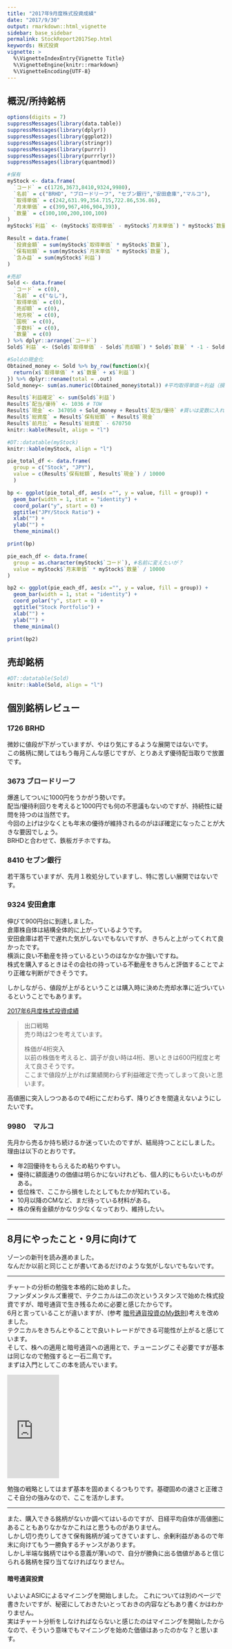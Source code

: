 ```yaml
---
title: "2017年9月度株式投資成績"
date: "2017/9/30"
output: rmarkdown::html_vignette
sidebar: base_sidebar
permalink: StockReport2017Sep.html
keywords: 株式投資
vignette: >
  %\VignetteIndexEntry{Vignette Title}
  %\VignetteEngine{knitr::rmarkdown}
  %\VignetteEncoding{UTF-8}
---
```


## 概況/所持銘柄

```r
options(digits = 7)
suppressMessages(library(data.table))
suppressMessages(library(dplyr))
suppressMessages(library(ggplot2))
suppressMessages(library(stringr))
suppressMessages(library(purrr))
suppressMessages(library(purrrlyr))
suppressMessages(library(quantmod))

#保有
myStock <- data.frame(
  `コード` = c(1726,3673,8410,9324,9980),
  `名前` = c("BRHD", "ブロードリーフ", "セブン銀行","安田倉庫","マルコ"),
  `取得単価` = c(242,631.99,354.715,722.86,536.86),
  `月末単価` = c(399,967,406,904,393),
  `数量` = c(100,100,200,100,100)
) 
myStock$`利益` <- (myStock$`取得単価` - myStock$`月末単価`) * myStock$`数量` * -1

Result = data.frame(
  `投資金額` = sum(myStock$`取得単価` * myStock$`数量`),
  `保有総額` = sum(myStock$`月末単価` * myStock$`数量`),
  `含み益` = sum(myStock$`利益`)
)

```


```r
#売却
Sold <- data.frame(
  `コード` = c(0),
  `名前` = c("なし"),
  `取得単価` = c(0),
  `売却額` = c(0),
  `地方税` = c(0),
  `国税` = c(0),
  `手数料` = c(0),
  `数量` = c(0)
) %>% dplyr::arrange(`コード`)
Sold$`利益` <- (Sold$`取得単価` - Sold$`売却額`) * Sold$`数量` * -1 - Sold$`地方税` -Sold$`国税` -Sold$`手数料`

#Soldの現金化
Obtained_money <- Sold %>% by_row(function(x){
  return(x$`取得単価` * x$`数量` + x$`利益`)
}) %>% dplyr::rename(total = .out)
Sold_money<- sum(as.numeric(Obtained_money$total)) #平均取得単価＋利益（損失）　の合計

Result$`利益確定` <- sum(Sold$`利益`)
Result$`配当/優待` <- 1036 # TOW
Result$`現金` <- 347050 + Sold_money + Result$`配当/優待` #買いは変数に入れていないので手入力
Result$`総資産` = Result$`保有総額` + Result$`現金` 
Result$`前月比` = Result$`総資産` - 670750	
knitr::kable(Result, align = "l")

```


```r
#DT::datatable(myStock)
knitr::kable(myStock, align = "l")
```

```r
pie_total_df <- data.frame(
  group = c("Stock", "JPY"),
  value = c(Result$`保有総額`, Result$`現金`) / 10000
  )

bp <- ggplot(pie_total_df, aes(x ="", y = value, fill = group)) + 
  geom_bar(width = 1, stat = "identity") +
  coord_polar("y", start = 0) + 
  ggtitle("JPY/Stock Ratio") +
  xlab("") +
  ylab("") +
  theme_minimal()

print(bp)

pie_each_df <- data.frame(
  group = as.character(myStock$`コード`), #名前に変えたいが？
  value = myStock$`月末単価` * myStock$`数量` / 10000 
)

bp2 <- ggplot(pie_each_df, aes(x ="", y = value, fill = group)) + 
  geom_bar(width = 1, stat = "identity") +
  coord_polar("y", start = 0) + 
  ggtitle("Stock Portfolio") +
  xlab("") +
  ylab("") +
  theme_minimal()

print(bp2)

```

## 売却銘柄

```r
#DT::datatable(Sold)
knitr::kable(Sold, align = "l")
```


## 個別銘柄レビュー

### 1726 BRHD
微妙に値段が下がっていますが、やはり気にするような展開ではないです。  
この銘柄に関してはもう毎月こんな感じですが、とりあえず優待配当取りで放置です。  

### 3673 ブロードリーフ
爆進してついに1000円をうかがう勢いです。  
配当/優待利回りを考えると1000円でも何の不思議もないのですが、持続性に疑問を持つのは当然です。  
今回の上げは少なくとも年末の優待が維持されるのがほぼ確定になったことが大きな要因でしょう。  
BRHDと合わせて、鉄板ガチホですね。  

### 8410 セブン銀行
若干落ちていますが、先月１枚処分していますし、特に苦しい展開ではないです。  

### 9324 安田倉庫
伸びて900円台に到達しました。  
倉庫株自体は結構全体的に上がっているようです。  
安田倉庫は若干で遅れた気がしないでもないですが、きちんと上がってくれて良かったです。  
横浜に良い不動産を持っているというのはなかなか強いですね。  
株式を購入するときはその会社の持っている不動産をきちんと評価することでより正確な判断ができそうです。  

しかしながら、値段が上がるということは購入時に決めた売却水準に近づいているということでもあります。  

[2017年6月度株式投資成績](https://fmhk23.github.io/StockReport2017Jun.html)  

> 出口戦略  
> 売り時は2つを考えています。  
>   
> 株価が4桁突入  
> 以前の株価を考えると、調子が良い時は4桁、悪いときは600円程度と考えて良さそうです。  
> ここまで値段が上がれば業績関わらず利益確定で売ってしまって良いと思います。  
  
高値圏に突入しつつあるので4桁にこだわらず、降りどきを間違えないようにしたいです。  

### 9980　マルコ
先月から売るか持ち続けるか迷っていたのですが、結局持つことにしました。  
理由は以下のとおりです。

- 年2回優待をもらえるため粘りやすい。
- 優待に額面通りの価値は明らかにないけれども、個人的にもらいたいものがある。
- 低位株で、ここから損をしたとしてもたかが知れている。  
- 10月以降のCMなど、まだ待っている材料がある。  
- 株の保有金額がかなり少なくなっており、維持したい。

--- 

## 8月にやったこと・9月に向けて
ゾーンの新刊を読み進めました。  
なんだか以前と同じことが書いてあるだけのような気がしないでもないです。  

---

チャートの分析の勉強を本格的に始めました。  
ファンダメンタルズ重視で、テクニカルは二の次というスタンスで始めた株式投資ですが、暗号通貨で生き残るために必要と感じたからです。  
6月と言っていることが違いますが、(参考 [暗号通貨投資のMy鉄則](https://fmhk23.github.io/InvestingCCRule.html))考えを改めました。  
テクニカルをきちんとやることで良いトレードができる可能性が上がると感じています。  
そして、株への適用と暗号通貨への適用とで、チューニングこそ必要ですが基本は同じなので勉強すると一石二鳥です。  
まずは入門としてこの本を読んでいます。  

<iframe style="width:120px;height:240px;" marginwidth="0" marginheight="0" scrolling="no" frameborder="0" src="https://rcm-fe.amazon-adsystem.com/e/cm?ref=qf_sp_asin_til&t=2323k-22&m=amazon&o=9&p=8&l=as1&IS1=1&detail=1&asins=4798142697&linkId=3747a79d7062672efe02c0564253343f&bc1=000000&lt1=_blank&fc1=333333&lc1=0066c0&bg1=ffffff&f=ifr">
    </iframe>

勉強の戦略としてはまず基本を固めまくるつもりです。基礎固めの速さと正確さこそ自分の強みなので、ここを活かします。  
  
---
  
また、購入できる銘柄がないか調べてはいるのですが、日経平均自体が高値圏にあることもありなかなかこれはと思うものがありません。  
しかし切り売りしてきて保有銘柄が減ってきていますし、余剰利益があるので年末に向けてもう一勝負するチャンスがあります。  
しかし半端な銘柄ではやる意義が薄いので、自分が勝負に出る価値があると信じられる銘柄を探り当てなければなりません。  

#### 暗号通貨投資

いよいよASICによるマイニングを開始しました。 
これについては別のページで書きたいですが、秘密にしておきたいとっておきの内容などもあり書くかはわかりません。  
実はチャート分析をしなければならないと感じたのはマイニングを開始したからなので、そういう意味でもマイニングを始めた価値はあったのかな？と思います。  

